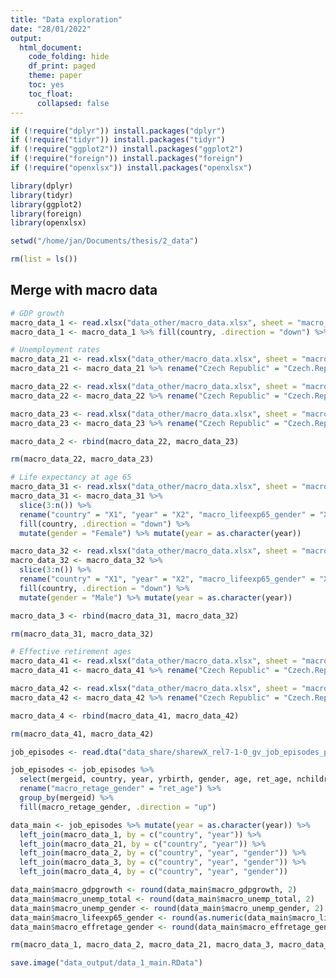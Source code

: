 ```yaml
---
title: "Data exploration"
date: "28/01/2022"
output:
  html_document:
    code_folding: hide
    df_print: paged
    theme: paper
    toc: yes
    toc_float:
      collapsed: false
---
```


```r
if (!require("dplyr")) install.packages("dplyr")
if (!require("tidyr")) install.packages("tidyr")
if (!require("ggplot2")) install.packages("ggplot2")
if (!require("foreign")) install.packages("foreign")
if (!require("openxlsx")) install.packages("openxlsx")

library(dplyr)
library(tidyr)
library(ggplot2)
library(foreign)
library(openxlsx)

setwd("/home/jan/Documents/thesis/2_data")

rm(list = ls())
```

## Merge with macro data
```r
# GDP growth
macro_data_1 <- read.xlsx("data_other/macro_data.xlsx", sheet = "macro_gdpgrowth")
macro_data_1 <- macro_data_1 %>% fill(country, .direction = "down") %>% mutate(year = as.character(year))

# Unemployment rates
macro_data_21 <- read.xlsx("data_other/macro_data.xlsx", sheet = "macro_unemp_total")
macro_data_21 <- macro_data_21 %>% rename("Czech Republic" = "Czech.Republic")%>% pivot_longer(!year, names_to = "country", values_to = "macro_unemp_total") %>% arrange(country, macro_unemp_total) %>% mutate(year = as.character(year))

macro_data_22 <- read.xlsx("data_other/macro_data.xlsx", sheet = "macro_unemp_female")
macro_data_22 <- macro_data_22 %>% rename("Czech Republic" = "Czech.Republic")%>% pivot_longer(!year, names_to = "country", values_to = "macro_unemp_gender") %>% arrange(country, macro_unemp_gender) %>% mutate(gender = "Female") %>% mutate(year = as.character(year))

macro_data_23 <- read.xlsx("data_other/macro_data.xlsx", sheet = "macro_unemp_male")
macro_data_23 <- macro_data_23 %>% rename("Czech Republic" = "Czech.Republic")%>% pivot_longer(!year, names_to = "country", values_to = "macro_unemp_gender") %>% arrange(country, macro_unemp_gender) %>% mutate(gender = "Male") %>% mutate(year = as.character(year))

macro_data_2 <- rbind(macro_data_22, macro_data_23)

rm(macro_data_22, macro_data_23)

# Life expectancy at age 65
macro_data_31 <- read.xlsx("data_other/macro_data.xlsx", sheet = "macro_lifeexp65_female", colNames = F)
macro_data_31 <- macro_data_31 %>% 
  slice(3:n()) %>%
  rename("country" = "X1", "year" = "X2", "macro_lifeexp65_gender" = "X3") %>%
  fill(country, .direction = "down") %>% 
  mutate(gender = "Female") %>% mutate(year = as.character(year))

macro_data_32 <- read.xlsx("data_other/macro_data.xlsx", sheet = "macro_lifeexp65_male", colNames = F)
macro_data_32 <- macro_data_32 %>% 
  slice(3:n()) %>%
  rename("country" = "X1", "year" = "X2", "macro_lifeexp65_gender" = "X3") %>%
  fill(country, .direction = "down") %>% 
  mutate(gender = "Male") %>% mutate(year = as.character(year))

macro_data_3 <- rbind(macro_data_31, macro_data_32)

rm(macro_data_31, macro_data_32)

# Effective retirement ages
macro_data_41 <- read.xlsx("data_other/macro_data.xlsx", sheet = "macro_effretage_female")
macro_data_41 <- macro_data_41 %>% rename("Czech Republic" = "Czech.Republic") %>% pivot_longer(!year, names_to = "country", values_to = "macro_effretage_gender") %>% arrange(country, macro_effretage_gender) %>% mutate(gender = "Female") %>% mutate(year = as.character(year))

macro_data_42 <- read.xlsx("data_other/macro_data.xlsx", sheet = "macro_effretage_male")
macro_data_42 <- macro_data_42 %>% rename("Czech Republic" = "Czech.Republic") %>% pivot_longer(!year, names_to = "country", values_to = "macro_effretage_gender") %>% arrange(country, macro_effretage_gender) %>% mutate(gender = "Male") %>% mutate(year = as.character(year))

macro_data_4 <- rbind(macro_data_41, macro_data_42)

rm(macro_data_41, macro_data_42)
```

```r
job_episodes <- read.dta("data_share/sharewX_rel7-1-0_gv_job_episodes_panel_stata/sharewX_rel7-1-0_gv_job_episodes_panel.dta")

job_episodes <- job_episodes %>% 
  select(mergeid, country, year, yrbirth, gender, age, ret_age, nchildren, withpartner, married, ordjob, job_title) %>%
  rename("macro_retage_gender" = "ret_age") %>%
  group_by(mergeid) %>%
  fill(macro_retage_gender, .direction = "up")
```

```r
data_main <- job_episodes %>% mutate(year = as.character(year)) %>% 
  left_join(macro_data_1, by = c("country", "year")) %>%
  left_join(macro_data_21, by = c("country", "year")) %>%
  left_join(macro_data_2, by = c("country", "year", "gender")) %>%
  left_join(macro_data_3, by = c("country", "year", "gender")) %>%
  left_join(macro_data_4, by = c("country", "year", "gender"))

data_main$macro_gdpgrowth <- round(data_main$macro_gdpgrowth, 2)
data_main$macro_unemp_total <- round(data_main$macro_unemp_total, 2)
data_main$macro_unemp_gender <- round(data_main$macro_unemp_gender, 2)
data_main$macro_lifeexp65_gender <- round(as.numeric(data_main$macro_lifeexp65_gender), 2)
data_main$macro_effretage_gender <- round(data_main$macro_effretage_gender, 2)

rm(macro_data_1, macro_data_2, macro_data_21, macro_data_3, macro_data_4, job_episodes)
```

```r
save.image("data_output/data_1_main.RData")
```